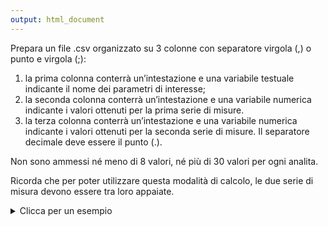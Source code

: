 ```yaml
---
output: html_document
---
```

Prepara un file .csv organizzato su 3 colonne con separatore virgola (,) o punto e virgola (;):

  1. la prima colonna conterrà un'intestazione e una variabile testuale indicante il nome dei parametri di interesse;
  2. la seconda colonna conterrà un'intestazione e una variabile numerica indicante i valori ottenuti per la prima serie di misure. 
  3. la terza colonna conterrà un'intestazione e una variabile numerica indicante i valori ottenuti per la seconda serie di misure. 
  Il separatore decimale deve essere il punto (.).
  
Non sono ammessi né meno di 8 valori, né più di 30 valori per ogni analita.

Ricorda che per poter utilizzare questa modalità di calcolo, le due serie di misura devono essere tra loro appaiate.

<details>
<summary> Clicca per un esempio </summary>

<style>

    .basic-styling table,
    .basic-styling td,
    .basic-styling th {
    padding:10px;
    }
    
</style>

<div class="basic-styling">
<div></div>
<div class="table-caption">
  <span class="table-number"></span>
</div>

| Parametro     | , | Concentrazione 1  | , | Concentrazione 2  |
|:--------------|:-:|------------------:|:-:|------------------:|
| Cu            | , | 15.1              | , | 14.9              |
| Cu            | , | 15.8              | , | 15.7              |
| Cu            | , | 15.6              | , | 15.9              |
| Cu            | , | 16.1              | , | 15.8              |
| Cu            | , | 15.2              | , | 16.0              |
| Cu            | , | 15.9              | , | 15.0              |
| Cu            | , | 18.0              | , | 18.1              |
| Cu            | , | 17.8              | , | 17.2              |
| Zn            | , | 200.1             | , | 198.4             |
| Zn            | , | 225.4             | , | 226.0             |
| Zn            | , | 231.1             | , | 231.0             |
| Zn            | , | 198.6             | , | 195.4             |
| Zn            | , | 205.6             | , | 200.3             |
| Zn            | , | 215.9             | , | 180.6             |
| Zn            | , | 150.5             | , | 157.3             |
| Zn            | , | 148.2             | , | 180.9             |

</div>
</details>
